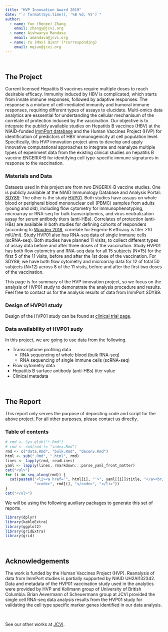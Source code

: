 ```yaml
---
title: "HVP Innovation Award 2019"
date: "`r format(Sys.time(), '%B %d, %Y')`"
author: 
  - name: Yun (Renee) Zhang
    email: zhangy@jcvi.org
  - name: Aishwarya Mandava
    email: amandava@jcvi.org
  - name: Yu (Max) Qian* (*corresponding)
    email: mqian@jcvi.org
---
```


<br>

## The Project

Current licensed Hepatitis B vaccines require multiple doses to reach desirable efficacy. Immunity induced by HBV is complicated, which starts from innate immune responses, followed by adaptive responses. The response is a mixture of cell-mediated immunity and humoral immune responses, requiring different types of assays to elucidate. Multi-omics data analytics are esssential for undertanding the cellular mechanisum of the correlate of protection induced by the vaccination. Our objective is to integrate the publicly available studies on Hepatitis B vaccines (HBV) at the NIAID-funded [ImmPort database](https://immport.org) and the Human Vaccines Project (HVP) for identification of predictors of HBV immunogenicity at cell population level. Specifically, this HVP innovation project aims to develop and apply innovative computational approaches to integrate and reanalyze multiple types of experiment data from the existing clinical studies on hepatitis B vaccine ENGERIX-B for identifying cell type-specific immune signatures in response to the vaccination.

### Materials and Data

Datasets used in this project are from two ENGERIX-B vaccine studies. One is publicly available at the NIAID Immunology Database and Analysis Portal: [SDY89](https://www.immport.org). The other is the study [HVP01](https://clinicaltrials.gov/ct2/show/NCT03083158). Both studies have assays on whole blood or peripheral blood mononuclear cell (PBMC) samples from adults (young and old), including flow cytometry for immunophenotyping, microarray or RNA-seq for bulk transcriptomics, and virus neutralization assay for serum antibody titers (anti-HBs). Correlates of protection (anti-HBs) are available in both studies for defining cohorts of responders (according to [Wooden 2018](https://www.ncbi.nlm.nih.gov/pmc/articles/PMC6183335), correlate for Engerix-B efficacy is titer >10 mIU/ml). Study HVP01 also has RNA-seq data of single immune cells (scRNA-seq). Both studies have planned 11 visits, to collect different types of assay data before and after three doses of the vaccination. Study HVP01 has both flow cytometry and RNA-seq data for all 15 subjects (N=15) for the first 5 of the 11 visits, before and after the 1st dose of the vaccination. For SDY89, we have both flow cytometry and microarray data for 12 of total 50 subjects (N=12) across 8 of the 11 visits, before and after the first two doses of the vaccination.

This page is for summary of the HVP innovation project, so we focus on the analysis of HVP01 study to demonstrate the analysis procedure and results. Feel free to contact us for the analysis results of data from ImmPort SDY89.

### Design of HVP01 study

Design of the HVP01 study can be found at [clinical trial page](https://clinicaltrials.gov/ct2/show/study/NCT03083158).


### Data availability of HVP01 sudy

In this project, we are going to use data from the following.

- Transcriptome profiling data
    + RNA sequencing of whole blood (bulk RNA-seq)
    + RNA sequencing of single immune cells (scRNA-seq)
- Flow cytometry data
- Hepatitis B surface antibody (anti-HBs) titer value
- Clinical metadata


<br>

## The Report

This report only serves the purpose of depositing code and script for the above project. For all other purposes, please contact us directly.

### Table of contents

```r
# rmd <- Sys.glob("*.Rmd")
# rmd <- rmd[rmd != "index.Rmd"]
rmd <- c("data.Rmd", "bulk.Rmd", "deconv.Rmd")
html <- sub(".Rmd", ".html", rmd)
lines <- lapply(rmd, readLines)
yaml <- lapply(lines, rmarkdown:::parse_yaml_front_matter)
cat("<ul>")
for (i in seq_along(rmd)) {
  cat(paste0("<li><a href='", html[i], "'>", yaml[[i]]$title, "</a><br/>",
             "<code>", rmd[i], "</code>", "</li>"))
}
cat("</ul>")
```

We will be using the following auxiliary packages to generate this set of reports.
```r
library(dplyr)
library(kableExtra)
library(ggplot2)
library(gridExtra)
library(grid)
```

<br>

## Acknowledgements

The work is funded by the Human Vaccines Project (HVP). Reanalysis of data from ImmPort studies is partially supported by NIAID UH2AI132342. Data and metadata of the HVP01 vaccination study used in the analytics were provided by HVP and Kollmann group of University of British Columbia. Brian Aevermann of Scheuermann group at JCVI provided the single cell RNA-seq data analysis results from the HVP01 study for validating the cell type specific marker genes identified in our data analysis.


<br>

See our other works at [JCVI](https://www.jcvi.org/).
